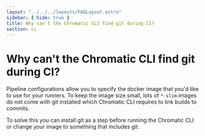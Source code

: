 ```yaml
---
layout: "../../../layouts/FAQLayout.astro"
sidebar: { hide: true }
title: Why can't the Chromatic CLI find git during CI?
section: ci
---
```


# Why can't the Chromatic CLI find git during CI?

Pipeline configurations allow you to specify the docker image that you'd like to use for your runners. To keep the image size small, lots of `*-slim` images do not come with git installed which Chromatic CLI requires to link builds to commits.

To solve this you can install git as a step before running the Chromatic CLI or change your image to something that includes git.
